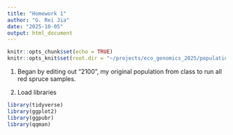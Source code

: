 ```yaml
---
title: "Homework 1"
author: "G. Rei Jia"
date: "2025-10-05"
output: html_document
---
```


```r
knitr::opts_chunk$set(echo = TRUE)
knitr::opts_knit$set(root.dir = "~/projects/eco_genomics_2025/population_genomics/myresults/ANGSD/")
```

1. Began by editing out "2100", my original population from class to run all red spruce samples.

2. Load libraries 
```r
library(tidyverse)
library(ggplot2)
library(ggpubr)
library(qqman)
```

